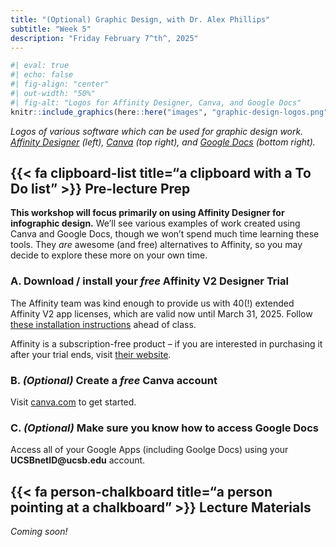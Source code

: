 ```yaml
---
title: "(Optional) Graphic Design, with Dr. Alex Phillips"
subtitle: "Week 5"
description: "Friday February 7^th^, 2025"
---
```


```r
#| eval: true 
#| echo: false
#| fig-align: "center"
#| out-width: "50%" 
#| fig-alt: "Logos for Affinity Designer, Canva, and Google Docs"
knitr::include_graphics(here::here("images", "graphic-design-logos.png"))
```

::: {.center-text .gray-text}
*Logos of various software which can be used for graphic design work. [Affinity Designer](https://affinity.serif.com/en-us/designer/){target="_blank"} (left), [Canva](https://www.canva.com/){target="_blank"} (top right), and [Google Docs](https://docs.google.com/){target="_blank"} (bottom right).*
:::

## {{< fa clipboard-list title="a clipboard with a To Do list" >}} Pre-lecture Prep {#pre-class-prep}

**This workshop will focus primarily on using Affinity Designer for infographic design.** We'll see various examples of work created using Canva and Google Docs, though we won't spend much time learning these tools. They *are* awesome (and free) alternatives to Affinity, so you may decide to explore these more on your own time.

### A. Download / install your *free* Affinity V2 Designer Trial

The Affinity team was kind enough to provide us with 40(!) extended Affinity V2 app licenses, which are valid now until March 31, 2025. Follow [these installation instructions](https://docs.google.com/document/d/1atPlULR0zttKtwRcw2CcKUYfKH9BLMtC2nHArbSUE5c/edit?tab=t.0){target="_blank"} ahead of class. 

Affinity is a subscription-free product -- if you are interested in purchasing it after your trial ends, visit [their website](https://affinity.serif.com/en-us/affinity-pricing/){target="_blank"}.

### B. *(Optional)* Create a *free* Canva account

Visit [canva.com](https://www.canva.com/free/){target="_blank"} to get started.

### C. *(Optional)* Make sure you know how to access Google Docs

Access all of your Google Apps (including Goolge Docs) using your **UCSBnetID@ucsb.edu** account.

## {{< fa person-chalkboard title="a person pointing at a chalkboard" >}} Lecture Materials {#lecture-materials}

*Coming soon!*
